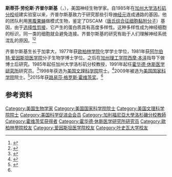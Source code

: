 {{Infobox scientist
| honorific_prefix =
| name        =  斯蒂芬·劳伦斯·齐普尔斯
| honorific_suffix =
| native_name = Stephen Lawrence Zipursky
| native_name_lang = 
| image       =     
| image_size  = 
| alt         = 
| caption     = 
| birth_date  =      
| birth_place = 
| death_date  =         
| death_place = 
| death_cause = 
| resting_place = 
| resting_place_coordinates =  <!--{{coord|LAT|LONG|type:landmark|display=inline,title}}-->
| other_names = 
| residence   = 
| citizenship = 
| nationality = [[美国|美国]]
| fields      = 神经生物学
| workplaces  = [[加州大学洛杉矶分校|加州大学洛杉矶分校]]
| patrons     = 
| education   = 
| alma_mater  = [[欧柏林学院|欧柏林学院]]<br/>[[阿尔伯特·爱因斯坦医学院|阿尔伯特·爱因斯坦医学院]]
| thesis_title =        <!--(or  | thesis1_title =  and  | thesis2_title = )-->
| thesis_url  =         <!--(or  | thesis1_url  =   and  | thesis2_url  =  )-->
| thesis_year =         <!--(or  | thesis1_year =   and  | thesis2_year =  )-->
| doctoral_advisor =    <!--(or  | doctoral_advisors = )-->
| academic_advisors = 
| doctoral_students = 
| notable_students = 
| known_for   =  {{Plainlist|
* [[神经元|神经元]]连接}}
| influences  = 
| influenced  = 
| awards      = {{Plainlist|
* [[路易莎·格罗斯·霍维茨奖|路易莎·格罗斯·霍维茨奖]] (2015)
}}
| author_abbrev_bot = 
| author_abbrev_zoo = 
| spouse      =         <!--(or | spouses = )-->
| partner     =         <!--(or | partners = )-->
| children    = 
| signature   =         <!--(filename only)-->
| signature_alt = 
| website     =         <!--{{URL|www.example.com}}-->
| footnotes   = 
}}
'''斯蒂芬·劳伦斯·齐普尔斯基'''（{{lang-en|'''Stephen Lawrence Zipursky'''}}，{{bd|1955年|1月9日}}），美国神经生物学家。自1985年在[[加州大学洛杉矶分校|加州大学洛杉矶分校]]组建实验室以来，齐普尔斯基致力于研究那些引导[[神经元|神经元]]连成通路的基因。他的团队利用[[黑腹果蝇|黑腹果蝇]]做模式生物，鉴定了DSCAM（[[唐氏综合征细胞黏附分子|唐氏综合征细胞黏附分子]]）基因，由于[[选择性剪接|选择性剪接]]，它产生的蛋白质具有高度多样性。这种多样性成为神经细胞的标识，同一类的细胞就会避免连接。齐普尔斯基的研究有助于人们理解神经系统混乱的原因。<ref name="horwitz">{{Cite web |url=http://newsroom.cumc.columbia.edu/blog/2015/09/22/horwitz-prize-awarded-for-research-revealing-how-the-brain-is-wired/ |title=Horwitz Prize Awarded for Research Revealing How the Brain is Wired |accessdate=2016-09-26 |archive-date=2016-10-03 |archive-url=https://web.archive.org/web/20161003114844/http://newsroom.cumc.columbia.edu/blog/2015/09/22/horwitz-prize-awarded-for-research-revealing-how-the-brain-is-wired/ |dead-url=no }}</ref><ref>{{Cite web |url=http://www.biolchem.ucla.edu/people/faculty/s-lawrence-zipursky |title=S. Lawrence Zipursky UCLA |accessdate=2016-09-26 |archive-date=2016-09-19 |archive-url=https://web.archive.org/web/20160919064437/http://www.biolchem.ucla.edu/people/faculty/s-lawrence-zipursky |dead-url=no }}</ref>

齐普尔斯基生长于加拿大，1977年获[[欧柏林学院|欧柏林学院]]化学学士学位，1981年获[[阿尔伯特·爱因斯坦医学院|阿尔伯特·爱因斯坦医学院]]分子生物学博士学位。之后在[[加州理工学院|加州理工学院]][[西摩·本泽|西摩·本泽]]指导下做博士后研究。1985年起任加州大学洛杉矶分校教授，1991年起任[[霍华德·休斯医学研究所|霍华德·休斯医学研究所]]研究员。<ref>{{Cite web |url=http://www.brain.riken.jp/en/summer/prev/2008/cv/l_zipursky.html |title=Summer Program 2008 CV – RIKEN Brain Science Institute |accessdate=2016-09-26 |archive-date=2016-03-04 |archive-url=https://web.archive.org/web/20160304071800/http://www.brain.riken.jp/en/summer/prev/2008/cv/l_zipursky.html |dead-url=no }}</ref>1998年获选为[[美国文理科学院|美国文理科学院]]院士。<ref>{{Cite web |url=https://www.amacad.org/multimedia/pdfs/publications/bookofmembers/ChapterXYZ.pdf |title=Book of Members 1780–present |accessdate=2016-09-26 |archive-date=2016-10-17 |archive-url=https://web.archive.org/web/20161017201046/https://www.amacad.org/multimedia/pdfs/publications/bookofmembers/ChapterXYZ.pdf |dead-url=no }}</ref>2009年被选为[[美国国家科学院|美国国家科学院]]院士。<ref>{{Cite web |url=http://www.nasonline.org/member-directory/members/20020170.html |title=S. Lawrence Zipursky NAS |accessdate=2016-09-26 |archive-date=2018-05-03 |archive-url=https://web.archive.org/web/20180503022022/http://www.nasonline.org/member-directory/members/20020170.html |dead-url=no }}</ref>2015年获[[路易莎·格罗斯·霍维茨奖|路易莎·格罗斯·霍维茨奖]]。<ref name="horwitz"/>

==参考资料==
{{reflist}}

{{路易莎·格罗斯·霍维茨奖获得者}}
{{DEFAULTSORT:Zipursky, Lawrence}}
[[Category:美国生物学家|Category:美国生物学家]]
[[Category:美国国家科学院院士|Category:美国国家科学院院士]]
[[Category:美国文理科学院院士|Category:美国文理科学院院士]]
[[Category:美国科学促进会会员|Category:美国科学促进会会员]]
[[Category:加利福尼亞大學洛杉磯分校教師|Category:加利福尼亞大學洛杉磯分校教師]]
[[Category:霍维茨奖获得者|Category:霍维茨奖获得者]]
[[Category:霍华德·休斯医学研究所研究员|Category:霍华德·休斯医学研究所研究员]]
[[Category:歐柏林學院校友|Category:歐柏林學院校友]]
[[Category:爱因斯坦医学院校友|Category:爱因斯坦医学院校友]]
[[Category:叶史瓦大学校友|Category:叶史瓦大学校友]]